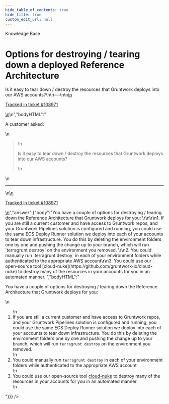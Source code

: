 ```yaml
---
hide_table_of_contents: true
hide_title: true
custom_edit_url: null
---
```



<head>
  <link rel="canonical" href="https://github.com/gruntwork-io/knowledge-base/discussions/499" />
</head>

<CenterLayout>
<span className="searchCategory">Knowledge Base</span>
<h1>Options for destroying / tearing down a deployed Reference Architecture</h1>
<GitHub discussion={{"id":"D_kwDOF8slf84AQEre","number":499,"author":{"login":"zackproser"},"title":"Options for destroying / tearing down a deployed Reference Architecture","body":"\nA customer asked: \r\n> Is it easy to tear down / destroy the resources that Gruntwork deploys into our AWS accounts?\n\n---\n\n<ins datetime=\"2022-07-13T13:26:36Z\">\n  <p><a href=\"https://support.gruntwork.io/hc/requests/108971\">Tracked in ticket #108971</a></p>\n</ins>\n","bodyHTML":"<p dir=\"auto\">A customer asked:</p>\n<blockquote>\n<p dir=\"auto\">Is it easy to tear down / destroy the resources that Gruntwork deploys into our AWS accounts?</p>\n</blockquote>\n<hr>\n<ins datetime=\"2022-07-13T13:26:36Z\">\n  <p dir=\"auto\"><a href=\"https://support.gruntwork.io/hc/requests/108971\" rel=\"nofollow\">Tracked in ticket #108971</a></p>\n</ins>","answer":{"body":"You have a couple of options for destroying / tearing down the Reference Architecture that Gruntwork deploys for you: \r\n\r\n1. If you are still a current customer and have access to Gruntwork repos, and your Gruntwork Pipelines solution is configured and running, you could use the same ECS Deploy Runner solution we deploy into each of your accounts to tear down infrastructure. You do this by deleting the environment folders one by one and pushing the change up to your branch, which will run `terragrunt destroy` on the environment you removed. \r\n2. You could manually run `terragrunt destroy` in each of your environment folders while authenticated to the appropriate AWS account\r\n3. You could use our open-source tool [cloud-nuke](https://github.com/gruntwork-io/cloud-nuke) to destroy many of the resources in your accounts for you in an automated manner. ","bodyHTML":"<p dir=\"auto\">You have a couple of options for destroying / tearing down the Reference Architecture that Gruntwork deploys for you:</p>\n<ol dir=\"auto\">\n<li>If you are still a current customer and have access to Gruntwork repos, and your Gruntwork Pipelines solution is configured and running, you could use the same ECS Deploy Runner solution we deploy into each of your accounts to tear down infrastructure. You do this by deleting the environment folders one by one and pushing the change up to your branch, which will run <code class=\"notranslate\">terragrunt destroy</code> on the environment you removed.</li>\n<li>You could manually run <code class=\"notranslate\">terragrunt destroy</code> in each of your environment folders while authenticated to the appropriate AWS account</li>\n<li>You could use our open-source tool <a href=\"https://github.com/gruntwork-io/cloud-nuke\">cloud-nuke</a> to destroy many of the resources in your accounts for you in an automated manner.</li>\n</ol>"}}} />

</CenterLayout>
  

<!-- ##DOCS-SOURCER-START
{
  "sourcePlugin": "github-discussions",
  "hash": "0c223d4242d1b6638dc35611bd461955"
}
##DOCS-SOURCER-END -->
